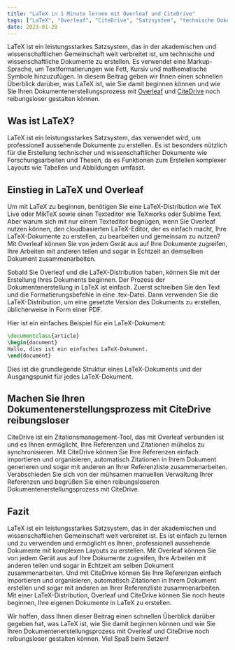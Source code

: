 ```yaml
---
title: "LaTeX in 1 Minute lernen mit Overleaf und CiteDrive"
tags: ["LaTeX", "Overleaf", "CiteDrive", "Satzsystem", "technische Dokumente", "wissenschaftliche Dokumente", "Forschungsarbeiten", "Thesen", "Markup-Sprache", "Formatierung", "Texteditor", "Zusammenarbeit", "Zitationsmanagement"]
date: 2023-01-28
---
```


LaTeX ist ein leistungsstarkes Satzsystem, das in der akademischen und wissenschaftlichen Gemeinschaft weit verbreitet ist, um technische und wissenschaftliche Dokumente zu erstellen. Es verwendet eine Markup-Sprache, um Textformatierungen wie Fett, Kursiv und mathematische Symbole hinzuzufügen. In diesem Beitrag geben wir Ihnen einen schnellen Überblick darüber, was LaTeX ist, wie Sie damit beginnen können und wie Sie Ihren Dokumentenerstellungsprozess mit [Overleaf](https://www.overleaf.com/) und [CiteDrive](https://www.citedrive.com/) noch reibungsloser gestalten können.


<CiteDrive />

## Was ist LaTeX?

LaTeX ist ein leistungsstarkes Satzsystem, das verwendet wird, um professionell aussehende Dokumente zu erstellen. Es ist besonders nützlich für die Erstellung technischer und wissenschaftlicher Dokumente wie Forschungsarbeiten und Thesen, da es Funktionen zum Erstellen komplexer Layouts wie Tabellen und Abbildungen umfasst.

## Einstieg in LaTeX und Overleaf

Um mit LaTeX zu beginnen, benötigen Sie eine LaTeX-Distribution wie TeX Live oder MikTeX sowie einen Texteditor wie TeXworks oder Sublime Text. Aber warum sich mit nur einem Texteditor begnügen, wenn Sie Overleaf nutzen können, den cloudbasierten LaTeX-Editor, der es einfach macht, Ihre LaTeX-Dokumente zu erstellen, zu bearbeiten und gemeinsam zu nutzen? Mit Overleaf können Sie von jedem Gerät aus auf Ihre Dokumente zugreifen, Ihre Arbeiten mit anderen teilen und sogar in Echtzeit an demselben Dokument zusammenarbeiten.

Sobald Sie Overleaf und die LaTeX-Distribution haben, können Sie mit der Erstellung Ihres Dokuments beginnen. Der Prozess der Dokumentenerstellung in LaTeX ist einfach. Zuerst schreiben Sie den Text und die Formatierungsbefehle in eine .tex-Datei. Dann verwenden Sie die LaTeX-Distribution, um eine gesetzte Version des Dokuments zu erstellen, üblicherweise in Form einer PDF.

Hier ist ein einfaches Beispiel für ein LaTeX-Dokument:

```tex
\documentclass{article}
\begin{document}
Hallo, dies ist ein einfaches LaTeX-Dokument.
\end{document}
```

Dies ist die grundlegende Struktur eines LaTeX-Dokuments und der Ausgangspunkt für jedes LaTeX-Dokument.

## Machen Sie Ihren Dokumentenerstellungsprozess mit CiteDrive reibungsloser

CiteDrive ist ein Zitationsmanagement-Tool, das mit Overleaf verbunden ist und es Ihnen ermöglicht, Ihre Referenzen und Zitationen mühelos zu synchronisieren. Mit CiteDrive können Sie Ihre Referenzen einfach importieren und organisieren, automatisch Zitationen in Ihrem Dokument generieren und sogar mit anderen an Ihrer Referenzliste zusammenarbeiten. Verabschieden Sie sich von der mühsamen manuellen Verwaltung Ihrer Referenzen und begrüßen Sie einen reibungsloseren Dokumentenerstellungsprozess mit CiteDrive.

## Fazit

LaTeX ist ein leistungsstarkes Satzsystem, das in der akademischen und wissenschaftlichen Gemeinschaft weit verbreitet ist. Es ist einfach zu lernen und zu verwenden und ermöglicht es Ihnen, professionell aussehende Dokumente mit komplexen Layouts zu erstellen. Mit Overleaf können Sie von jedem Gerät aus auf Ihre Dokumente zugreifen, Ihre Arbeiten mit anderen teilen und sogar in Echtzeit am selben Dokument zusammenarbeiten. Und mit CiteDrive können Sie Ihre Referenzen einfach importieren und organisieren, automatisch Zitationen in Ihrem Dokument erstellen und sogar mit anderen an Ihrer Referenzliste zusammenarbeiten. Mit einer LaTeX-Distribution, Overleaf und CiteDrive können Sie noch heute beginnen, Ihre eigenen Dokumente in LaTeX zu erstellen.

Wir hoffen, dass Ihnen dieser Beitrag einen schnellen Überblick darüber gegeben hat, was LaTeX ist, wie Sie damit beginnen können und wie Sie Ihren Dokumentenerstellungsprozess mit Overleaf und CiteDrive noch reibungsloser gestalten können. Viel Spaß beim Setzen!
